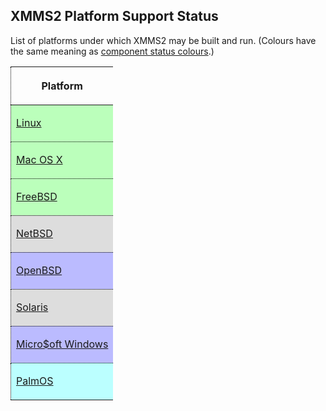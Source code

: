 == XMMS2 Platform Support Status ==

List of platforms under which XMMS2 may be built and run. (Colours have the same meaning as [[Template:StatusLegend | component status colours]].)

{| style="border: 1px dotted #000"
! style="border-bottom: 1px dotted #000; border-left: 1px dotted #000" | Platform
|-
| style="border-bottom: 1px dotted #000; border-left: 1px dotted #000; background-color: #bfb" | [[Linux]]
|-
| style="border-bottom: 1px dotted #000; border-left: 1px dotted #000; background-color: #bfb" | [[OS X | Mac OS X]]
|-
| style="border-bottom: 1px dotted #000; border-left: 1px dotted #000; background-color: #bfb" | [[FreeBSD]]
|-
| style="border-bottom: 1px dotted #000; border-left: 1px dotted #000; background-color: #ddd" | [[NetBSD]]
|-
| style="border-bottom: 1px dotted #000; border-left: 1px dotted #000; background-color: #bbf" | [[OpenBSD]]
|-
| style="border-bottom: 1px dotted #000; border-left: 1px dotted #000; background-color: #ddd" | [[Solaris]]
|-
| style="border-bottom: 1px dotted #000; border-left: 1px dotted #000; background-color: #bbf" | [[Windows | Micro$oft Windows]]
|-
| style="border-bottom: 1px dotted #000; border-left: 1px dotted #000; background-color: #bff" | [[PalmOS]]
|}

{{ed|PlatformSupportStatus|platform support status}}